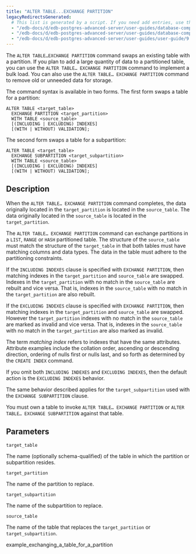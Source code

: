 ```yaml
---
title: "ALTER TABLE...EXCHANGE PARTITION"
legacyRedirectsGenerated:
  # This list is generated by a script. If you need add entries, use the `legacyRedirects` key.
  - "/edb-docs/d/edb-postgres-advanced-server/user-guides/database-compatibility-for-oracle-developers-guide/9.6/Database_Compatibility_for_Oracle_Developers_Guide_v9.6.1.109.html"
  - "/edb-docs/d/edb-postgres-advanced-server/user-guides/database-compatibility-for-oracle-developers-guide/9.5/Database_Compatibility_for_Oracle_Developers_Guide.1.334.html"
  - "/edb-docs/d/edb-postgres-advanced-server/user-guides/user-guide/9.5/EDB_Postgres_Enterprise_Guide.1.058.html"
---
```


<div id="alter_table_exchange_partition" class="registered_link"></div>

The `ALTER TABLE…EXCHANGE PARTITION` command swaps an existing table with a partition. If you plan to add a large quantity of data to a partitioned table, you can use the `ALTER TABLE… EXCHANGE PARTITION` command to implement a bulk load. You can also use the `ALTER TABLE… EXCHANGE PARTITION` command to remove old or unneeded data for storage.

The command syntax is available in two forms. The first form swaps a table for a partition:

```text
ALTER TABLE <target_table>
  EXCHANGE PARTITION <target_partition>
  WITH TABLE <source_table>
  [(INCLUDING | EXCLUDING) INDEXES]
  [(WITH | WITHOUT) VALIDATION];
```

The second form swaps a table for a subpartition:

```text
ALTER TABLE <target_table>
  EXCHANGE SUBPARTITION <target_subpartition>
  WITH TABLE <source_table>
  [(INCLUDING | EXCLUDING) INDEXES]
  [(WITH | WITHOUT) VALIDATION];
```

## Description

When the `ALTER TABLE… EXCHANGE PARTITION` command completes, the data originally located in the `target_partition` is located in the `source_table`. The data originally located in the `source_table` is located in the `target_partition`.

The `ALTER TABLE… EXCHANGE PARTITION` command can exchange partitions in a `LIST`, `RANGE` or `HASH` partitioned table. The structure of the `source_table` must match the structure of the `target_table` in that both tables must have matching columns and data types. The data in the table must adhere to the partitioning constraints.

If the `INCLUDING INDEXES` clause is specified with `EXCHANGE PARTITION`, then matching indexes in the `target_partition` and `source_table` are swapped. Indexes in the `target_partition` with no match in the `source_table` are rebuilt and vice versa. That is, indexes in the `source_table` with no match in the `target_partition` are also rebuilt.

If the `EXCLUDING INDEXES` clause is specified with `EXCHANGE PARTITION`, then matching indexes in the `target_partition` and `source_table` are swapped. However the `target_partition` indexes with no match in the `source_table` are marked as invalid and vice versa. That is, indexes in the `source_table` with no match in the `target_partition` are also marked as invalid.

The term *matching index* refers to indexes that have the same attributes. Attribute examples include the collation order, ascending or descending direction, ordering of nulls first or nulls last, and so forth as determined by the `CREATE INDEX` command.

If you omit both `INCLUDING INDEXES` and `EXCLUDING INDEXES`, then the default action is the `EXCLUDING INDEXES` behavior.

The same behavior described applies for the `target_subpartition` used with the `EXCHANGE SUBPARTITION` clause.

You must own a table to invoke `ALTER TABLE… EXCHANGE PARTITION` or `ALTER TABLE… EXCHANGE SUBPARTITION` against that table.

## Parameters

`target_table`

 The name (optionally schema-qualified) of the table in which the partition or subpartition resides.

`target_partition`

 The name of the partition to replace.

`target_subpartition`

 The name of the subpartition to replace.

`source_table`

 The name of the table that replaces the `target_partition` or `target_subpartition`.

<div class="toctree" maxdepth="3">

example_exchanging_a_table_for_a_partition

</div>

